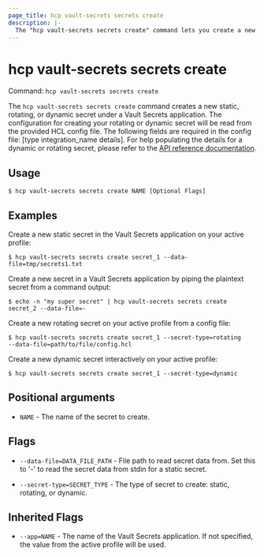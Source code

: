 ```yaml
---
page_title: hcp vault-secrets secrets create
description: |-
  The "hcp vault-secrets secrets create" command lets you create a new secret.
---
```


# hcp vault-secrets secrets create

Command: `hcp vault-secrets secrets create` 

The `hcp vault-secrets secrets create` command creates a new static, rotating,
or dynamic secret under a Vault Secrets application. The configuration for
creating your rotating or dynamic secret will be read from the provided HCL
config file. The following fields are required in the config  file: [type
integration_name details]. For help populating the details for a dynamic or
rotating secret, please refer to the  [API reference
documentation](https://developer.hashicorp.com/hcp/api-docs/vault-secrets/2023-11-28).

## Usage

```shell-session
$ hcp vault-secrets secrets create NAME [Optional Flags]
```

## Examples

Create a new static secret in the Vault Secrets application on your active profile:

```shell-session
$ hcp vault-secrets secrets create secret_1 --data-file=tmp/secrets1.txt
```

Create a new secret in a Vault Secrets application by piping the plaintext secret from a command output:

```shell-session
$ echo -n "my super secret" | hcp vault-secrets secrets create secret_2 --data-file=-
```

Create a new rotating secret on your active profile from a config file:

```shell-session
$ hcp vault-secrets secrets create secret_1 --secret-type=rotating
--data-file=path/to/file/config.hcl
```

Create a new dynamic secret interactively on your active profile:

```shell-session
$ hcp vault-secrets secrets create secret_1 --secret-type=dynamic
```

## Positional arguments

- `NAME` - The name of the secret to create.

## Flags

- `--data-file=DATA_FILE_PATH` - File path to read secret data from. Set this to '-' to read the secret data from stdin for a static secret.

- `--secret-type=SECRET_TYPE` - The type of secret to create: static, rotating, or dynamic.

## Inherited Flags

- `--app=NAME` - The name of the Vault Secrets application. If not specified, the value from the active profile will be used.

